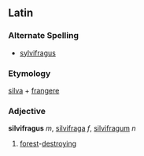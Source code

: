 ==Latin==
===Alternate Spelling===
*[[sylvifragus]]
===Etymology===
[[silva]] + [[frangere]]
===Adjective===
'''silvifragus''' ''m'', [[silvifraga]] ''f'', [[silvifragum]] ''n''

#[[forest]]-[[destroying]]